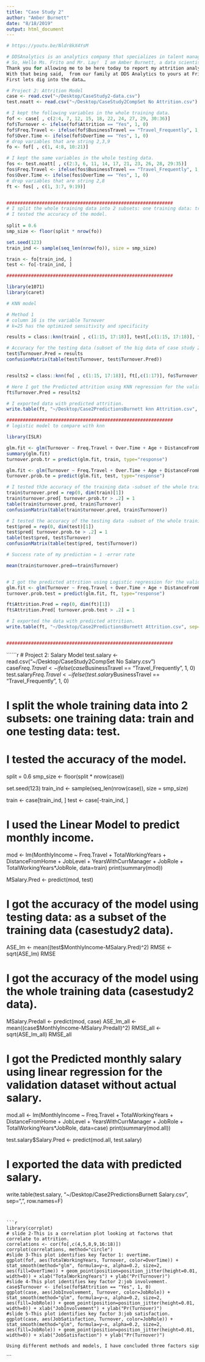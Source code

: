 ```yaml
---
title: "Case Study 2"
author: "Amber Burnett"
date: "8/18/2019"
output: html_document
---
```





```r
# https://youtu.be/Nldr8kX4YsM
```

```r
# DDSAnalytics is an analytics company that specializes in talent management solutions for Fortune 100 companies. Talent management is defined as the iterative process of developing and retaining employees. It may include workforce planning, employee training programs, identifying high-potential employees and reducing/preventing voluntary employee turnover (attrition). To gain a competitive edge over its competition, DDSAnalytics is planning to leverage data science for talent management. The executive leadership has identified predicting employee turnover as its first application of data science for talent management. My company hasthey  tasked my data science team to conduct an analysis of existing employee data for Frito-Lay.
# So, Hello Ms. Frito and Mr. Lay!  I am Amber Burnett, a data scientist for data analyticsdds.  My contact information is included here for your convenience.  
Thank you for allowing me to be here today to report my attrition analysis on your company.  I noticed your company prides itself on the phrase “Our associates are more than just members of our team.  They are part of our family.” 
With that being said,  from our family at DDS Analytics to yours at Frito Lay, we are here to support you by keeping members of this family together for years to come.  So, How might I help with your turnover here at Frito-Lay?
First lets dig into the data…
```

```r
# Project 2: Attrition Model
case <- read.csv("~/Desktop/CaseStudy2-data.csv")
test.noatt <- read.csv("~/Desktop/CaseStudy2CompSet No Attrition.csv")

# I kept the following variables in the whole training data.
fof <- case[ , c(2:4, 7, 12, 15, 18, 22, 24, 27, 29, 30:36)]
fof$Turnover <- ifelse(fof$Attrition == "Yes", 1, 0)
fof$Freq.Travel <- ifelse(fof$BusinessTravel == "Travel_Frequently", 1, 0)
fof$Over.Time <- ifelse(fof$OverTime == "Yes", 1, 0)
# drop variables that are string 2,3,9
fo <- fof[ , c(1, 4:8, 10:21)]

# I kept the same variables in the whole testing data.
fos <- test.noatt[ , c(2:3, 6, 11, 14, 17, 21, 23, 26, 28, 29:35)]
fos$Freq.Travel <- ifelse(fos$BusinessTravel == "Travel_Frequently", 1, 0)
fos$Over.Time <- ifelse(fos$OverTime == "Yes", 1, 0)
# drop variables that are string 2,8
ft <- fos[ , c(1, 3:7, 9:19)]


#############################################################
# I split the whole training data into 2 subsets: one training data: train and one testing data: test.
# I tested the accuracy of the model.
 
split = 0.6 
smp_size <- floor(split * nrow(fo))

set.seed(123)
train_ind <- sample(seq_len(nrow(fo)), size = smp_size)

train <- fo[train_ind, ]
test <- fo[-train_ind, ]

#############################################################

library(e1071)
library(caret)

# KNN model 

# Method 1
# column 16 is the variable Turnover
# k=25 has the optimized sensitivity and specificity

results = class::knn(train[ , c(1:15, 17:18)], test[,c(1:15, 17:18)], train$Turnover, k=25)

# Accuracy for the testing data (subset of the big data of case study 2)
test$Turnover.Pred = results
confusionMatrix(table(test$Turnover, test$Turnover.Pred))


results2 = class::knn(fo[ , c(1:15, 17:18)], ft[,c(1:17)], fo$Turnover, k=25)

# Here I got the Predicted attrition using KNN regression for the validation dataset without actual attrition
ft$Turnover.Pred = results2

# I exported data with predicted attrition.
write.table(ft, "~/Desktop/Case2PredictionsBurnett knn Attrition.csv", sep=",", row.names=F)

#############################################################
# logistic model to compare with knn

library(ISLR)

glm.fit <- glm(Turnover ~ Freq.Travel + Over.Time + Age + DistanceFromHome+ EnvironmentSatisfaction + JobInvolvement + JobSatisfaction + NumCompaniesWorked + RelationshipSatisfaction + StockOptionLevel + TotalWorkingYears + WorkLifeBalance + YearsSinceLastPromotion, data = train, family = binomial)
summary(glm.fit)
turnover.prob.tr = predict(glm.fit, train, type="response")

glm.fit <- glm(Turnover ~ Freq.Travel + Over.Time + Age + DistanceFromHome+ EnvironmentSatisfaction + JobInvolvement + JobSatisfaction + NumCompaniesWorked + RelationshipSatisfaction + StockOptionLevel + TotalWorkingYears + WorkLifeBalance + YearsSinceLastPromotion, data = test, family = binomial)
turnover.prob.te = predict(glm.fit, test, type="response")

# I tested th3e accuracy of the training data -subset of the whole training data (casestudy2data).
train$turnover.pred = rep(0, dim(train)[1])
train$turnover.pred[ turnover.prob.tr > .2] = 1
table(train$turnover.pred, train$Turnover)
confusionMatrix(table(train$turnover.pred, train$Turnover))

# I tested the accuracy of the testing data -subset of the whole training data (casestudy2data).
test$pred = rep(0, dim(test)[1])
test$pred[ turnover.prob.te > .2] = 1
table(test$pred, test$Turnover)
confusionMatrix(table(test$pred, test$Turnover))

# Success rate of my prediction = 1 -error rate

mean(train$turnover.pred==train$Turnover)


# I got the predicted attrition using Logistic regression for the validation dataset without actual attrition.
glm.fit <- glm(Turnover ~ Freq.Travel + Over.Time + Age + DistanceFromHome+ EnvironmentSatisfaction + JobInvolvement + JobSatisfaction + NumCompaniesWorked + RelationshipSatisfaction + StockOptionLevel + TotalWorkingYears + WorkLifeBalance + YearsSinceLastPromotion, data = fo, family = binomial)
turnover.prob.test = predict(glm.fit, ft, type="response")

ft$Attrition.Pred = rep(0, dim(ft)[1])
ft$Attrition.Pred[ turnover.prob.test > .2] = 1

# I exported the data with predicted attrition.
write.table(ft, "~/Desktop/Case2PredictionsBurnett Attrition.csv", sep=",", row.names=F)


#############################################################
```




``````r
# Project 2: Salary Model
test.salary <- read.csv("~/Desktop/CaseStudy2CompSet No Salary.csv")
case$Freq.Travel <- ifelse(case$BusinessTravel == "Travel_Frequently", 1, 0)
test.salary$Freq.Travel <- ifelse(test.salary$BusinessTravel == "Travel_Frequently", 1, 0)


#############################################################
# I split the whole training data into 2 subsets: one training data: train and one testing data: test.
# I tested the accuracy of the model.
 
split = 0.6 
smp_size <- floor(split * nrow(case))

set.seed(123)
train_ind <- sample(seq_len(nrow(case)), size = smp_size)

train <- case[train_ind, ]
test <- case[-train_ind, ]

#############################################################
# I used the Linear Model to predict monthly income.


mod <- lm(MonthlyIncome ~ Freq.Travel + TotalWorkingYears + DistanceFromHome + JobLevel + YearsWithCurrManager + JobRole + TotalWorkingYears*JobRole, data=train)
print(summary(mod))

MSalary.Pred <- predict(mod, test)

# I got the accuracy of the model using testing data: as a subset of the training data (casestudy2 data).
ASE_lm <- mean((test$MonthlyIncome-MSalary.Pred)^2)
RMSE <- sqrt(ASE_lm)
RMSE

# I got the accuracy of the model using the whole training data (casestudy2 data).
MSalary.Predall <- predict(mod, case)
ASE_lm_all <- mean((case$MonthlyIncome-MSalary.Predall)^2)
RMSE_all <- sqrt(ASE_lm_all)
RMSE_all

# I got the Predicted monthly salary using linear regression for the validation dataset without actual salary.

mod.all <- lm(MonthlyIncome ~ Freq.Travel + TotalWorkingYears + DistanceFromHome + JobLevel + YearsWithCurrManager + JobRole + TotalWorkingYears*JobRole, data=case)
print(summary(mod.all))

test.salary$Salary.Pred <- predict(mod.all, test.salary)

# I exported the  data with predicted salary.
write.table(test.salary, "~/Desktop/Case2PredictionsBurnett Salary.csv", sep=",", row.names=F)

#############################################################
```


```r
library(corrplot)
# slide 2-This is a correlation plot looking at factorws that correlate to attrition.
correlations <- cor(fo[,c(4,5,8,9,16:18)])
corrplot(correlations, method="circle")
#slide 3-This plot identifies key factor 1: overtime.  
ggplot(fof, aes(TotalWorkingYears, Turnover, color=OverTime)) + stat_smooth(method="glm", formula=y~x, alpha=0.2, size=2, aes(fill=OverTime)) + geom_point(position=position_jitter(height=0.01, width=0)) + xlab("TotalWorkingYears") + ylab("Pr(Turnover)")
#slide 4-This plot identifies key factor 2:job involvement.
case$Turnover <- ifelse(fof$Attrition == "Yes", 1, 0)
ggplot(case, aes(JobInvolvement, Turnover, color=JobRole)) + stat_smooth(method="glm", formula=y~x, alpha=0.2, size=2, aes(fill=JobRole)) + geom_point(position=position_jitter(height=0.01, width=0)) + xlab("JobInvolvement") + ylab("Pr(Turnover)")
#slide 5-This plot identifies key factor 3:job satisfaction.
ggplot(case, aes(JobSatisfaction, Turnover, color=JobRole)) + stat_smooth(method="glm", formula=y~x, alpha=0.2, size=2, aes(fill=JobRole)) + geom_point(position=position_jitter(height=0.01, width=0)) + xlab("JobSatisfaction") + ylab("Pr(Turnover)")
```

```r
Using different methods and models, I have concluded three factors signficantly affect Frito-Lay's attrition and turnover.  I have made recommendations and provided you with a custom salary model as a guideline to help keep employees with Frito_Lay.
```
















```
